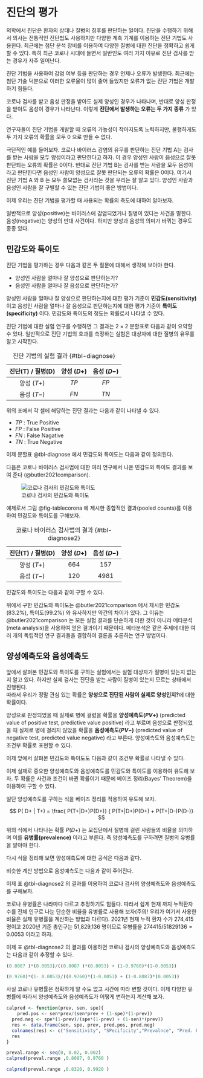

# 진단의 평가 {#sensitivity}

의학에서 진단은 환자의 상태나 질병의 징후를 판단하는 일이다. 진단을 수행하기 위해서 의사는 전통적인 진단법도 사용하지만 다양한 계측 기계를 이용하는  진단 기법도 사용한다.
최근에는 첨단 분석 장비를 이용하여 다양한 질병에 대한 진단을 정확하고 쉽게 할 수 있다. 
특히 최근 코로나 시대에 들면서 일반인도 여러 가지 이유로 진단 검사를 받는 경우가 자주 일어난다. 


진단 기법을 사용하여 감염 여부 등을 판단하는 경우 언제나 오류가 발생한다. 최근에는 첨단 기술 덕분으로 이러한 오류율이 많이 줄어 들었지만 
오류가 없는 진단 기법은 개발하기 힘들다.    


코로나 검사를 받고 음성 판정을 받아도 실제 양성인 경우가 나타나며, 반대로 양성 판정을 받아도 음성이 경우가 나타난다. 이렇게 **진단에서 발생하는 오류는 두 가지 종류** 가 있다. 

연구자들이 진단 기법을 개발할 때 오류의 가능성이 작아지도록 노력하지만, 불행하게도 두 가지 오류의 확률을 모두 0 으로 만들 수 없다.

극단적인 예를 들어보자. 코로나 바이러스 감염의 유무를 판단하는 진단 기법 A는  검사를 받는 사람을 모두 양성이라고 판단한다고 하자. 
이 경우 양성인 사람이 음성으로 잘못 판단되는 오류의 확률은 0이다. 반대로  진단 기법 B는  검사를 받는 사람을 모두 음성이라고 판단한다면 
음성인 사람이 양성으로 잘못 판단되는 오류의 확률은 0이다. 여기서 진단 기법 A 와 B 는 모두 쓸모없는 검사라는 것을 우리는 잘 알고 있다.
양성인 사람과 음성인 사람을  잘 구별할 수 있는 진단 기법이 좋은 방법이다.

이제 우리는 진단 기법을 평가할 때 사용되는 확률의 측도에 대하여 알아보자. 

::: {.callout-note}
일반적으로 양성(positive)는 바이러스에 감염되었거나 질병이 있다는 사건을 말한다. 음성(negative)는 양성의 반대 사건이다. 하지만 양성과 음성의 의미가 바뀌는 경우도 종종 있다.
:::

## 민감도와 특이도 

진단 기법을 평가하는 경우 다음과 같은 두 질문에 대해서 생각해 보아야 한다.

- 양성인 사람을 얼마나 잘 양성으로 판단하는가?
- 음성인 사람을 얼마나 잘 음성으로 판단하는가?

양성인 사람을 얼마나 잘 양성으로 판단하는지에 대한  평가 기준이 **민감도(sensitivity)** 이고 
음성인 사람을 얼마나 잘 음성으로 판단하는지에 대한 평가 기준이 **특이도(specificity)** 이다.
민감도와 특이도의 정도는 확률로서 나타낼 수 있다. 


진단 기법에 대한 실험 연구를 수행하면 그 결과는 $2 \times 2$ 분할표로 다음과 같이 요약할 수 있다. 일반적으로 진단 기법의 효과를 측정하는 실험은 대상자에 대한 질병의 유무를 알고 시작한다.  

|진단(T) / 질병(D)  | 양성 ($D+$)    | 음성 ($D-$)    | 
|:---------------:|:---------:|:-----------:|
| 양성 ($T+$) |$TP$  |  $FP$   |
| 음성 ($T-$)  | $FN$ |  $TN$   |

: 진단 기법의 실험 결과 {#tbl-diagnose}  

위의 표에서 각 셀에 해당하는 진단 결과는 다음과 같이 나타낼 수 있다.

- $TP$ : True Positive
- $FP$ : False Positive
- $FN$ : False Nagative
- $TN$ :  True Negative

이제 분할표 @tbl-diagnose 에서 민감도와 특이도는 다음과 같이 정의된다.

\begin{align}
\text{Sensitivity}(민감도) & = \frac{TP}{TP+FN} \\
\text{Specificity}(특이도) & = \frac{TN}{FP+TN}
\end{align}

다음은 코로나 바이러스 검사법에 대한 여러 연구에서 나온 민감도와 특이도 결과를 보여 준다 (@butler2021comparison).


![코로나 검사의 민감도와 특이도](../myimages/corona.png){#fig-tablecorona}


예제로서 그림 @fig-tablecorona 에 제시한 종합적인 결과(pooled counts)를 이용하여 민감도와 특이도를 구해보자. 

|진단(T) / 질병(D)  | 양성 ($D+$)    | 음성 ($D-$)    | 
|:---------------:|:---------:|:-----------:|
| 양성 ($T+$) |$664$  |  $157$   |
| 음성 ($T-$)  | $120$ |  $4981$   |
: 코로나 바이러스 검사법의 결과 {#tbl-diagnose2} 

민감도와 특이도는 다음과 같이 구할 수 있다.

\begin{align*}
\text{Sensitivity} & = \frac{664}{664+157} =  0.8087 \\
\text{Specificity} & = \frac{4891}{120+4891} =  0.9760
\end{align*}


위에서 구한 민감도와 특이도는  @butler2021comparison 에서 제시한 민감도(83.2\%), 특이도(99.2\%) 와 유사하지만 약간의 차이가 있다. 그 이유는  @butler2021comparison 는
모든 실험 결과를 단순하게 더한 것이 아니라 메타분석(meta analysis)을 사용하여 얻은 결과이기 때문이다.  메타분석은 같은 주제에 대한 여러 개의 독립적인 연구 결과들을 결합하여 결론을 추론하는 연구 방법이다.   

## 양성예측도와 음성예측도 

앞에서 살펴본 민감도와 특이도를 구하는 실험에서는 실험 대상자가 질병이 있는지 없는지 알고 있다. 하지만 실제 검사는 진단을 받는 사람이 질병이 있는지 모르는 상태에서 진행된다.  
따라서 우리가 정말 관심 있는 확률은 **양성으로 진단된 사람이 실제로 양성인지?**에 대한 확률이다. 

양성으로 판정되었을 때 실제로 병에 걸렸을 확률을 **양성예측도($PV+$)** (predicted value of positive test, predictive value positive) 라고 부르며 음성으로 판정되었을 때 실제로 병에 걸리지 않았을 확률을 **음성예측도($PV-$)** (predicted value of negative test, predicted value negative) 라고 부른다. 양성예측도와 음성예측도는 조건부 확률로 표현할 수 있다.

\begin{align}
PV+ & = P( D+ | T+) \\
PV- & = P( D- | T-)
(\#eq:pv)
\end{align}

이제 앞에서 살펴본 민감도와 특이도도 다음과 같이 조건부 확률로 나타낼 수 있다.

\begin{align}
\text{Sensitivity} & =  P(T+|D+) \\
\text{Specificity} & =  P(T-|D-)
(\#eq:sensitivity2)
\end{align}

이제 실제로 중요한 양성예측도와 음성예측도를 민감도와 특이도를 이용하여 유도해 보자.
두 확률은 사건과 조건이 바뀐 확률이기 때문에 베이즈 정리(Bayes' Theorem)을 이용하여 구할 수 있다.

일단 양성예측도를 구하는 식을 베이즈 정리를 적용하여 유도해 보자.

$$
P( D+ | T+)  = \frac{ P(T+|D+)P(D+)} {  P(T+|D+)P(D+) +  P(T+|D-)P(D-)}
$$

위의 식에서 나타나는 확률 $P(D+)$ 는 모집단에서 질병에 걸린 사람들의 비율을 의미하며 이를 **유병률(prevalence)** 이라고 부른다. 즉  양성예측도를 구하려면 질병의 유병률을 알아야 한다.


다시 식을 정리해 보면 양성예측도에 대한 공식은 다음과 같다.

\begin{align}
P( D+ | T+)  & = \frac{ P(T+|D+)P(D+)} {  P(T+|D+)P(D+) +  P(T+|D-)P(D-)} \\
         & = \frac{ P(T+|D+)P(D+)} {  P(T+|D+)P(D+) + [1- P(T-|D-)][1-P(D+)]} \\
         & = \frac{(민감도)(유병률)}{(민감도)(유병률) + (1-특이도)(1-유병률)}
\end{align}    

비슷한 계산 방법으로 음성예측도는 다음과 같이 주어진다.

\begin{align}
P( D - | T -)  & = \frac{ P(T -|D -)P(D -)} {  P(T-|D-)P(D-) +  P(T-|D+)P(D+)} \\
         & = \frac{ P(T-|D-)[1-P(D+)]} {  P(T-|D-)[1-P(D+)] + [1- P(T+|D-)] P(D+)} \\
         & = \frac{(특이도)(1- 유병률)}{(특이도)(1-유병률) + (1-민감도)(유병률)}
\end{align}      


이제 표 @tbl-diagnose2 의 결과를 이용하여 코로나 검사의 양성예측도와 음성예측도를 구해보자. 

코로나 유병률은 나라마다 다르고 추정하기도 힘들다. 따라서 쉽게 현재 까지 누적환자수를 전체 인구로 나눈 단순한 비율을 유병률로 사용해 보자(주의! 우리가 여기서 사용한 비율은 실제 유병률을 계산하는 방법과 다르다). 2021년 현재 누적 환자 수가 274,415 명이고 2020년 기준 총인구는 51,829,136 명이므로 유병률을 $274415/51829136= 0.0053$ 이라고 하자.


이제 표 @tbl-diagnose2 의 결과를 이용하면 코로나 검사의 양성예측도와 음성예측도는 다음과 같이 추정할 수 있다.


\begin{align*}
P( D+ | T+)  & = \frac{(민감도)(유병률)}{(민감도)(유병률) + (1-특이도)(1-유병률)} \\
     & = \frac{(0.8087 )(0.0053)}{(0.8087 )(0.0053) + (1-0.9760)(1-0.0053)} \\
     & = 0.1522
\end{align*}

```r
(0.8087 )*(0.0053)/((0.8087 )*(0.0053) + (1-0.9760)*(1-0.0053))
```



\begin{align}
P( D - | T -)  & = \frac{(특이도)(1- 유병률)}{(특이도)(1-유병률) + (1-민감도)(유병률)}\\
& = \frac{(0.9760)(1- 0.0053)}{(0.9760)(1-0.0053) + (1-0.8087)(0.0053)} \\
& = 0.9989
\end{align}

```r
(0.9760)*(1- 0.0053)/((0.9760)*(1-0.0053) + (1-0.8087)*(0.0053))
```

사실 코로나 유병률은 정확하게 알 수도 없고 시간에 따라 변할 것이다. 이제 다양한 유병률에 따라서 양성예측도와 음성예측도가 어떻게 변하는지 계산해 보자.

```r
calpred <- function(prev, sen, spe){
    pred.pos <- sen*prev/(sen*prev + (1-spe)*(1-prev))
  pred.neg <- spe*(1-prev)/(spe*(1-prev) + (1-sen)*(prev))
  res <- data.frame(sen, spe, prev, pred.pos, pred.neg)
  colnames(res) <- c("Sensitivity", "SPecificity","Prevalnce", "Pred. Post.", "Pred. Nega.")
  res
}

preval.range <- seq(0, 0.02, 0.002)
calpred(preval.range ,0.8087, 0.9760 )
```
  
```r
calpred(preval.range ,0.8320, 0.9920 )
```


